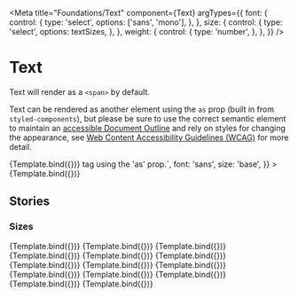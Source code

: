 <!-- Text.stories.mdx-->


<Meta
  title="Foundations/Text"
  component={Text}
  argTypes={{
    font: {
      control: {
        type: 'select',
        options: ['sans', 'mono'],
      },
    },
    size: {
      control: {
        type: 'select',
        options: textSizes,
      },
    },
    weight: {
      control: {
        type: 'number',
      },
    },
  }}
/>

# Text


Text will render as a `<span>` by default.

Text can be rendered as another element using the `as` prop (built in from `styled-components`), but please be sure to use the correct semantic element to maintain an <a href="https://www.w3.org/WAI/WCAG21/Understanding/headings-and-labels.html">accessible Document Outline</a> and rely on styles for changing the appearance, see <a href="https://www.w3.org/WAI/standards-guidelines/wcag/">Web Content Accessibility Guidelines (WCAG)</a> for more detail.

<Canvas>
  <Story
    name="Default"
    args={{
      children: `Text will render as a 'span' by default.`,
      font: 'sans',
      size: 'base',
    }}
  >
    {Template.bind({})}
  </Story>
  <Story
    name="Render as a p tag"
    args={{
      as: 'p',
      children: `Text can be rendered in a <p> tag using the 'as' prop.`,
      font: 'sans',
      size: 'base',
    }}
  >
    {Template.bind({})}
  </Story>
</Canvas>

<ArgsTable of={Text} story="^" />

## Stories

### Sizes


<Canvas>
  <Story
    name="xxs"
    args={{
      ...defaultArgs,
      children: `'xxs' size text`,
      size: 'xxs',
    }}
  >
    {Template.bind({})}
  </Story>
  <Story
    name="xs"
    args={{
      ...defaultArgs,
      children: `'xs' size text`,
      size: 'xs',
    }}
  >
    {Template.bind({})}
  </Story>
  <Story
    name="sm"
    args={{
      ...defaultArgs,
      children: `'sm' size text`,
      size: 'sm',
    }}
  >
    {Template.bind({})}
  </Story>
  <Story
    name="base"
    args={{
      ...defaultArgs,
      children: `'base' size text`,
      size: 'base',
    }}
  >
    {Template.bind({})}
  </Story>
  <Story
    name="lg"
    args={{
      ...defaultArgs,
      children: `'lg' size text`,
      size: 'lg',
    }}
  >
    {Template.bind({})}
  </Story>
  <Story
    name="xl"
    args={{
      ...defaultArgs,
      children: `'xl' size text`,
      size: 'xl',
    }}
  >
    {Template.bind({})}
  </Story>
  <Story
    name="2xl"
    args={{
      ...defaultArgs,
      children: `'2xl' size text`,
      size: '2xl',
    }}
  >
    {Template.bind({})}
  </Story>
  <Story
    name="3xl"
    args={{
      ...defaultArgs,
      children: `'3xl' size text`,
      size: '3xl',
    }}
  >
    {Template.bind({})}
  </Story>
  <Story
    name="4xl"
    args={{
      ...defaultArgs,
      children: `'4xl' size text`,
      size: '4xl',
    }}
  >
    {Template.bind({})}
  </Story>
  <Story
    name="5xl"
    args={{
      ...defaultArgs,
      children: `'5xl' size text`,
      size: '5xl',
    }}
  >
    {Template.bind({})}
  </Story>
  <Story
    name="6xl"
    args={{
      ...defaultArgs,
      children: `'6xl' size text`,
      size: '6xl',
    }}
  >
    {Template.bind({})}
  </Story>
  <Story
    name="7xl"
    args={{
      ...defaultArgs,
      children: `'7xl' size text`,
      size: '7xl',
    }}
  >
    {Template.bind({})}
  </Story>
  <Story
    name="8xl"
    args={{
      ...defaultArgs,
      children: `'8xl' size text`,
      size: '8xl',
    }}
  >
    {Template.bind({})}
  </Story>
  <Story
    name="9xl"
    args={{
      ...defaultArgs,
      children: `'9xl' size text`,
      size: '9xl',
    }}
  >
    {Template.bind({})}
  </Story>
</Canvas>
